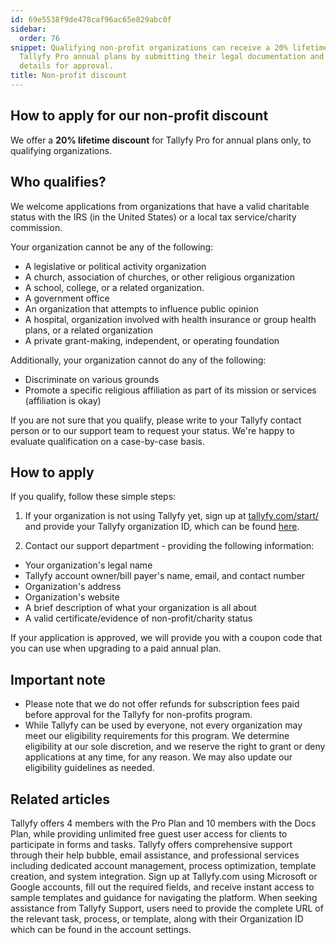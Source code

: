 ```yaml
---
id: 69e5538f9de478caf96ac65e829abc0f
sidebar:
  order: 76
snippet: Qualifying non-profit organizations can receive a 20% lifetime discount on
  Tallyfy Pro annual plans by submitting their legal documentation and organizational
  details for approval.
title: Non-profit discount
---
```


## How to apply for our non-profit discount

We offer a **20% lifetime discount** for Tallyfy Pro for  annual plans only, to qualifying organizations.

## Who qualifies?

We welcome applications from organizations that have a valid charitable status with the IRS (in the United States) or a local tax service/charity commission.

Your organization cannot be any of the following:

- A legislative or political activity organization
- A church, association of churches, or other religious organization
- A school, college, or a related organization.
- A government office
- An organization that attempts to influence public opinion
- A hospital, organization involved with health insurance or group health plans, or a related organization
- A private grant-making, independent, or operating foundation

Additionally, your organization cannot do any of the following:

- Discriminate on various grounds
- Promote a specific religious affiliation as part of its mission or services (affiliation is okay)

If you are not sure that you qualify, please write to your Tallyfy contact person or to our support team to request your status. We're happy to evaluate qualification on a case-by-case basis.

## How to apply

If you qualify, follow these simple steps:

1. If your organization is not using Tallyfy yet, sign up at [tallyfy.com/start/](https://tallyfy.com/start/) and provide your Tallyfy organization ID, which can be found [here](/products/pro/miscellaneous/how-to-find-your-tallyfy-ids/).

2. Contact our support department - providing the following information:

- Your organization's legal name
- Tallyfy account owner/bill payer's name, email, and contact number
- Organization's address
- Organization's website
- A brief description of what your organization is all about
- A valid certificate/evidence of non-profit/charity status

If your application is approved, we will provide you with a coupon code that you can use when upgrading to a paid annual plan.

## Important note

- Please note that we do not offer refunds for subscription fees paid before approval for the Tallyfy for non-profits program.
- While Tallyfy can be used by everyone, not every organization may meet our eligibility requirements for this program. We determine eligibility at our sole discretion, and we reserve the right to grant or deny applications at any time, for any reason. We may also update our eligibility guidelines as needed.


## Related articles
<CardGrid>
<LinkTitleCard header="<b>Billing > Tallyfy's Account and Member Limits</b>" href="/products/pro/settings/billing/what-are-tallyfys-account-and-member-limits/" > Tallyfy offers 4 members with the Pro Plan and 10 members with the Docs Plan, while providing unlimited free guest user access for clients to participate in forms and tasks. </LinkTitleCard>
<LinkTitleCard header="<b>Support > Contact Tallyfy support or engage in professional services</b>" href="/products/pro/miscellaneous/support/how-can-i-contact-tallyfys-support-team/" > Tallyfy offers comprehensive support through their help bubble, email assistance, and professional services including dedicated account management, process optimization, template creation, and system integration. </LinkTitleCard>
<LinkTitleCard header="<b>Tutorials > Create an organization</b>" href="/products/pro/tutorials/how-can-i-create-a-new-tallyfy-account/" > Sign up at Tallyfy.com using Microsoft or Google accounts, fill out the required fields, and receive instant access to sample templates and guidance for navigating the platform. </LinkTitleCard>
<LinkTitleCard header="<b>Support > Provide necessary info to Tallyfy's support team</b>" href="/products/pro/miscellaneous/support/how-to-provide-necessary-info-to-tallyfy-support/" > When seeking assistance from Tallyfy Support, users need to provide the complete URL of the relevant task, process, or template, along with their Organization ID which can be found in the account settings. </LinkTitleCard>
</CardGrid>